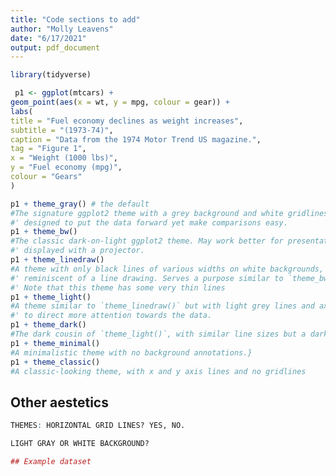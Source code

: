 ```yaml
---
title: "Code sections to add"
author: "Molly Leavens"
date: "6/17/2021"
output: pdf_document
---
```


```r
library(tidyverse)

 p1 <- ggplot(mtcars) +
geom_point(aes(x = wt, y = mpg, colour = gear)) +
labs(
title = "Fuel economy declines as weight increases",
subtitle = "(1973-74)",
caption = "Data from the 1974 Motor Trend US magazine.",
tag = "Figure 1",
x = "Weight (1000 lbs)",
y = "Fuel economy (mpg)",
colour = "Gears"
)

p1 + theme_gray() # the default
#The signature ggplot2 theme with a grey background and white gridlines,
#' designed to put the data forward yet make comparisons easy.
p1 + theme_bw()
#The classic dark-on-light ggplot2 theme. May work better for presentations
#' displayed with a projector.
p1 + theme_linedraw()
#A theme with only black lines of various widths on white backgrounds,
#' reminiscent of a line drawing. Serves a purpose similar to `theme_bw()`.
#' Note that this theme has some very thin lines 
p1 + theme_light()
#A theme similar to `theme_linedraw()` but with light grey lines and axes,
#' to direct more attention towards the data.
p1 + theme_dark()
#The dark cousin of `theme_light()`, with similar line sizes but a dark background. Useful to make thin coloured lines pop out.
p1 + theme_minimal()
#A minimalistic theme with no background annotations.}
p1 + theme_classic()
#A classic-looking theme, with x and y axis lines and no gridlines

```

## Other aestetics

```r
THEMES: HORIZONTAL GRID LINES? YES, NO. 

LIGHT GRAY OR WHITE BACKGROUND?

## Example dataset
  
  
```